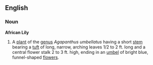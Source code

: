 ==English==
===Noun===
'''African Lily'''
{{wikipedia}}
# A [[plant]] of the [[genus]] ''Agapanthus umbellatus'' having a short [[stem]] bearing a [[tuft]] of long, narrow, arching leaves 1/2 to 2 ft. long and a central flower stalk 2 to 3 ft. high, ending in an [[umbel]] of bright blue, funnel-shaped [[flower]]s.